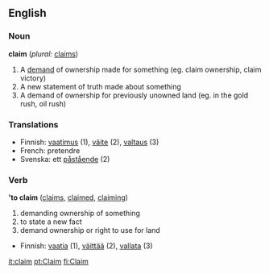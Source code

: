 ==English==
===Noun===
'''claim'''  (''plural:'' [[claims]])
#A [[demand]] of ownership made for something (eg. claim ownership, claim victory)
#A new statement of truth made about something
#A demand of ownership for previously unowned land (eg. in the gold rush, oil rush)

===Translations===
*Finnish: [[vaatimus]] (1), [[väite]] (2), [[valtaus]] (3)
*French: pretendre
*Svenska: ett [[påstående]] (2)

===Verb===
''''to claim'''  ([[claims]], [[claimed]], [[claiming]])
#demanding ownership of something
#to state a new fact
#demand ownership or right to use for land
*Finnish: [[vaatia]] (1), [[väittää]] (2), [[vallata]] (3)

[[it:claim]]
[[pt:Claim]]
[[fi:Claim]]